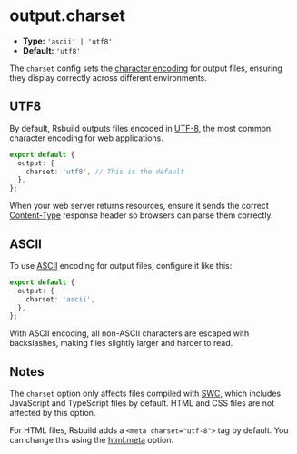 # output.charset

- **Type:** `'ascii' | 'utf8'`
- **Default:** `'utf8'`

The `charset` config sets the [character encoding](https://developer.mozilla.org/en-US/docs/Glossary/Character_encoding) for output files, ensuring they display correctly across different environments.

## UTF8

By default, Rsbuild outputs files encoded in [UTF-8](https://developer.mozilla.org/en-US/docs/Glossary/UTF-8), the most common character encoding for web applications.

```ts title="rsbuild.config.ts"
export default {
  output: {
    charset: 'utf8', // This is the default
  },
};
```

When your web server returns resources, ensure it sends the correct [Content-Type](https://developer.mozilla.org/en-US/docs/Web/HTTP/Headers/Content-Type) response header so browsers can parse them correctly.

## ASCII

To use [ASCII](https://developer.mozilla.org/en-US/docs/Glossary/ASCII) encoding for output files, configure it like this:

```ts title="rsbuild.config.ts"
export default {
  output: {
    charset: 'ascii',
  },
};
```

With ASCII encoding, all non-ASCII characters are escaped with backslashes, making files slightly larger and harder to read.

## Notes

The `charset` option only affects files compiled with [SWC](/guide/configuration/swc), which includes JavaScript and TypeScript files by default. HTML and CSS files are not affected by this option.

For HTML files, Rsbuild adds a `<meta charset="utf-8">` tag by default. You can change this using the [html.meta](/config/html/meta) option.
